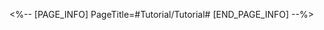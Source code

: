 <%-- [PAGE_INFO]
PageTitle=#Tutorial/Tutorial#
[END_PAGE_INFO] --%>
{{Tutorial
|sort      = 815301
|title     = Tutorial
|subtitle  = 
|type      = 
|about     = 
|image1    = Tutorial Tutorial 1.png{{subst:void|<!--$UPLOAD:<<SpriteOutput/TutorialPic/TutorialPage_815301.png>-<Tutorial Tutorial 1.png>>}}
|text1     = Enemy ATK is greatly increased. When they attack, they will deal {{Color|h|nobold=1|killing blows}} to allies.
|image2    = Tutorial Tutorial 2.png{{subst:void|<!--$UPLOAD:<<SpriteOutput/TutorialPic/TutorialPage_815302.png>-<Tutorial Tutorial 2.png>>}}
|text2     = When allies receive killing blows, they {{Color|h|nobold=1|will not}} be downed, but instead restore 100% HP and regenerate 50% Energy.
}}